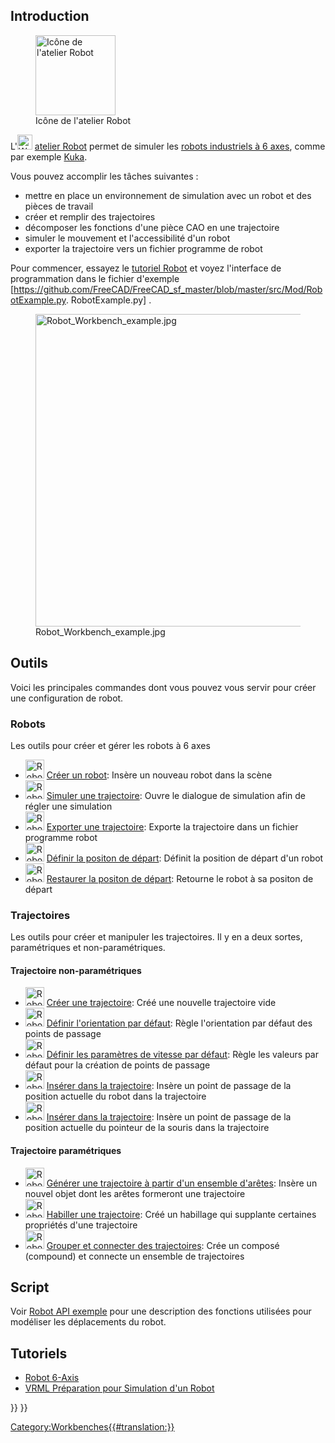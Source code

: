 <languages/>

{{Docnav/fr
|[[Reverse_Engineering_Workbench/fr|Atelier Reverse Engineering]]
|[[Sketcher_Workbench/fr|Atelier Sketcher]]
|IconL=Workbench_Reverse_Engineering.svg
|IconR=Workbench_Sketcher.svg
}}

{{VeryImportantMessage|L'atelier Robot n'est plus maintenu. Si vous avez de l'expérience avec le sujet et que vous souhaitez le maintenir, veuillez indiquer votre intention dans la section développeur du [https://forum.freecad.org forum de FreeCAD].

La raison pour laquelle cet atelier se trouve toujours dans le code source principal est que cet atelier est programmé en C++. Si cet atelier pouvait être programmé en Python, alors il pourrait être transformé en [[external_workbenches/fr|atelier externe]] et il pourrait être déplacé vers un référentiel distinct.
}}

== Introduction ==

[[Image:Workbench_Robot.svg|thumb|128px|Icône de l'atelier Robot]]

L'[[Image:Workbench_Robot.svg|24px]] [[Robot_Workbench/fr|atelier Robot]] permet de simuler les [[Robot_6-Axis/fr|robots industriels à 6 axes]], comme par exemple [http://kuka.com/ Kuka].

Vous pouvez accomplir les tâches suivantes :
* mettre en place un environnement de simulation avec un robot et des pièces de travail
* créer et remplir des trajectoires
* décomposer les fonctions d'une pièce CAO en une trajectoire
* simuler le mouvement et l'accessibilité d'un robot
* exporter la trajectoire vers un fichier programme de robot

Pour commencer, essayez le [[Robot_tutorial/fr|tutoriel Robot]] et voyez l'interface de programmation dans le fichier d'exemple [https://github.com/FreeCAD/FreeCAD_sf_master/blob/master/src/Mod/RobotExample.py. RobotExample.py] .

{{TOCright}}
[[Image:Robot_Workbench_example.jpg|500px]]

== Outils ==
Voici les principales commandes dont vous pouvez vous servir pour créer une configuration de robot. 

=== Robots ===
Les outils pour créer et gérer les robots à 6 axes

* [[Image:Robot_CreateRobot.svg|30px]] [[Robot_CreateRobot/fr|Créer un robot]]: Insère un nouveau robot dans la scène
* [[Image:Robot_Simulate.svg|30px]] [[Robot_Simulate/fr|Simuler une trajectoire]]: Ouvre le dialogue de simulation afin de régler une simulation
* [[Image:Robot_Export.svg|30px]] [[Robot_Export/fr|Exporter une trajectoire]]: Exporte la trajectoire dans un fichier programme robot
* [[Image:Robot_SetHomePos.svg|30px]] [[Robot_SetHomePos/fr|Définir la positon de départ]]: Définit la position de départ d'un robot
* [[Image:Robot_RestoreHomePos.svg|30px]] [[Robot_RestoreHomePos/fr|Restaurer la positon de départ]]: Retourne le robot à sa positon de départ

=== Trajectoires ===
Les outils pour créer et manipuler les trajectoires. Il y en a deux sortes, paramétriques et non-paramétriques.

==== Trajectoire non-paramétriques ====
* [[Image:Robot_CreateTrajectory.svg|30px]] [[Robot_CreateTrajectory/fr|Créer une trajectoire]]: Créé une nouvelle trajectoire vide
* [[Image:Robot_SetDefaultOrientation.svg|30px]] [[Robot_SetDefaultOrientation/fr|Définir l'orientation par défaut]]: Règle l'orientation par défaut des points de passage
* [[Image:Robot_SetDefaultValues.svg|30px]] [[Robot_SetDefaultValues/fr|Définir les paramètres de vitesse par défaut]]: Règle les valeurs par défaut pour la création de points de passage
* [[Image:Robot_InsertWaypoint.svg|30px]] [[Robot_InsertWaypoint/fr|Insérer dans la trajectoire]]: Insère un point de passage de la position actuelle du robot dans la trajectoire
* [[Image:Robot_InsertWaypointPre.svg|30px]] [[Robot_InsertWaypointPre/fr|Insérer dans la trajectoire]]: Insère un point de passage de la position actuelle du pointeur de la souris dans la trajectoire

==== Trajectoire paramétriques ====
* [[Image:Robot_Edge2Trac.svg|30px]] [[Robot_Edge2Trac/fr|Générer une trajectoire à partir d'un ensemble d'arêtes]]: Insère un nouvel objet dont les arêtes formeront une trajectoire
* [[Image:Robot_TrajectoryDressUp.svg|30px]] [[Robot_TrajectoryDressUp/fr|Habiller une trajectoire]]: Créé un habillage qui supplante certaines propriétés d'une trajectoire
* [[Image:Robot_TrajectoryCompound.svg|30px]] [[Robot_TrajectoryCompound/fr|Grouper et connecter des trajectoires]]: Crée un composé (compound) et connecte un ensemble de trajectoires

<span id="Scripting"></span>
==Script==

Voir [[Robot_API_example/fr|Robot API exemple]] pour une description des fonctions utilisées pour modéliser les déplacements du robot.

== Tutoriels == 
* [[Robot 6-Axis/fr|Robot 6-Axis]] 
* [[VRML Preparation for Robot Simulation/fr|VRML Préparation pour Simulation d'un Robot]]


{{Docnav/fr
|[[Reverse_Engineering_Workbench/fr|Atelier Reverse Engineering]]
|[[Sketcher_Workbench/fr|Atelier Sketcher]]
|IconL=Workbench_Reverse_Engineering.svg
|IconR=Workbench_Sketcher.svg
}}

{{Robot Tools navi{{#translation:}}}}
{{Userdocnavi{{#translation:}}}}
[[Category:Workbenches{{#translation:}}]]